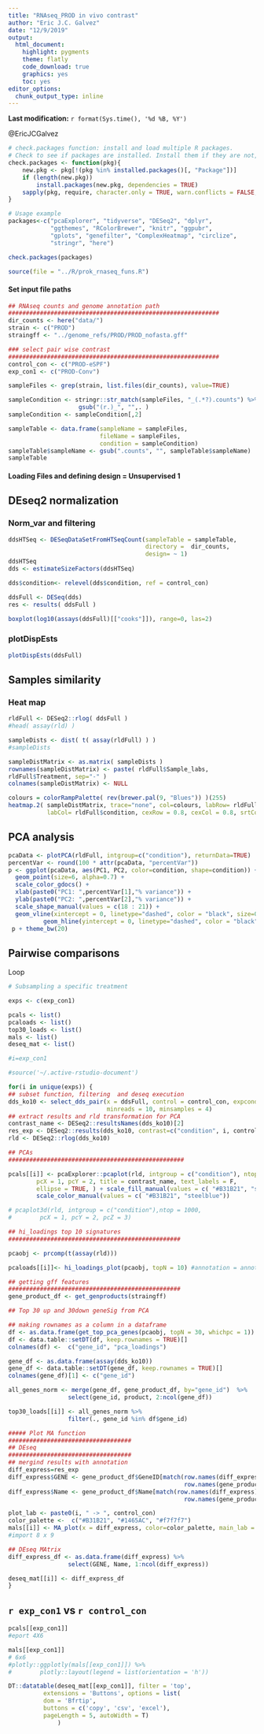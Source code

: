 ```yaml
---
title: "RNAseq_PROD in vivo contrast"
author: "Eric J.C. Galvez"
date: "12/9/2019"
output: 
  html_document: 
    highlight: pygments
    theme: flatly
    code_download: true
    graphics: yes
    toc: yes
editor_options: 
  chunk_output_type: inline
---
```

__Last modification:__ `r format(Sys.time(), '%d %B, %Y')`

@EricJCGalvez

<!-- more -->

```r
# check.packages function: install and load multiple R packages.
# Check to see if packages are installed. Install them if they are not, then load them into the R session.
check.packages <- function(pkg){
    new.pkg <- pkg[!(pkg %in% installed.packages()[, "Package"])]
    if (length(new.pkg)) 
        install.packages(new.pkg, dependencies = TRUE)
    sapply(pkg, require, character.only = TRUE, warn.conflicts = FALSE, quietly=TRUE)
}

# Usage example
packages<-c("pcaExplorer", "tidyverse", "DESeq2", "dplyr", 
            "ggthemes", "RColorBrewer", "knitr", "ggpubr", 
            "gplots", "genefilter", "ComplexHeatmap", "circlize", 
            "stringr", "here")

check.packages(packages)
```

```r
source(file = "../R/prok_rnaseq_funs.R")
```

#### Set input file paths

```r

## RNAseq counts and genome annotation path
############################################################
dir_counts <- here("data/")
strain <- c("PROD")
straingff <- "../genome_refs/PROD/PROD_nofasta.gff"

### select pair wise contrast 
############################################################
control_con <- c("PROD-eSPF")
exp_con1 <- c("PROD-Conv")

```



```r

sampleFiles <- grep(strain, list.files(dir_counts), value=TRUE)

sampleCondition <- stringr::str_match(sampleFiles, "_(.*?).counts") %>%
                    gsub("(r.)_", "",. )
sampleCondition <- sampleCondition[,2]

sampleTable <- data.frame(sampleName = sampleFiles,
                          fileName = sampleFiles,
                          condition = sampleCondition)
sampleTable$sampleName <- gsub(".counts", "", sampleTable$sampleName)
sampleTable
```

#### Loading Files and defining design = Unsupervised 1

## DEseq2 normalization

### Norm_var and filtering
```r
ddsHTSeq <- DESeqDataSetFromHTSeqCount(sampleTable = sampleTable,
                                       directory =  dir_counts,
                                       design= ~ 1)
ddsHTSeq
dds <- estimateSizeFactors(ddsHTSeq)

dds$condition<- relevel(dds$condition, ref = control_con)

ddsFull <- DESeq(dds) 
res <- results( ddsFull )

boxplot(log10(assays(ddsFull)[["cooks"]]), range=0, las=2)

```

### plotDispEsts

```r
plotDispEsts(ddsFull)
```


## Samples similarity
### Heat map

```r
rldFull <- DESeq2::rlog( ddsFull )
#head( assay(rld) )

sampleDists <- dist( t( assay(rldFull) ) )
#sampleDists

sampleDistMatrix <- as.matrix( sampleDists )
rownames(sampleDistMatrix) <- paste( rldFull$Sample_labs,
rldFull$Treatment, sep="-" )
colnames(sampleDistMatrix) <- NULL

colours = colorRampPalette( rev(brewer.pal(9, "Blues")) )(255)
heatmap.2( sampleDistMatrix, trace="none", col=colours, labRow= rldFull$condition,
           labCol= rldFull$condition, cexRow = 0.8, cexCol = 0.8, srtCol=45, margins =c(6.5,8) )

```


## PCA analysis 
```r
pcaData <- plotPCA(rldFull, intgroup=c("condition"), returnData=TRUE)
percentVar <- round(100 * attr(pcaData, "percentVar"))
p <- ggplot(pcaData, aes(PC1, PC2, color=condition, shape=condition)) +
  geom_point(size=6, alpha=0.7) +
  scale_color_gdocs() +
  xlab(paste0("PC1: ",percentVar[1],"% variance")) +
  ylab(paste0("PC2: ",percentVar[2],"% variance")) + 
  scale_shape_manual(values = c(18 : 21)) + 
  geom_vline(xintercept = 0, linetype="dashed", color = "black", size=0.2) +
          geom_hline(yintercept = 0, linetype="dashed", color = "black", size=0.2)
 p + theme_bw(20)
```


## Pairwise comparisons

############## Loop #############

```r
# Subsampling a specific treatment

exps <- c(exp_con1)

pcals <- list()
pcaloads <- list()
top30_loads <- list()
mals <- list()
deseq_mat <- list()

#i=exp_con1

#source('~/.active-rstudio-document')
```


```r

for(i in unique(exps)) {
## subset function, filtering  and deseq execution
dds_ko10 <- select_dds_pair(x = ddsFull, control = control_con, expcond = i, 
                            minreads = 10, minsamples = 4)
## extract results and rld transformation for PCA
contrast_name <- DESeq2::resultsNames(dds_ko10)[2]
res_exp <- DESeq2::results(dds_ko10, contrast=c("condition", i, control_con))  ## ORDEN matters !!
rld <- DESeq2::rlog(dds_ko10)

## PCAs
##################################################

pcals[[i]] <- pcaExplorer::pcaplot(rld, intgroup = c("condition"), ntop = 1000,
        pcX = 1, pcY = 2, title = contrast_name, text_labels = F,
        ellipse = TRUE, ) + scale_fill_manual(values = c( "#B31B21", "steelblue")) +
        scale_color_manual(values = c( "#B31B21", "steelblue")) 

# pcaplot3d(rld, intgroup = c("condition"),ntop = 1000,
#        pcX = 1, pcY = 2, pcZ = 3)

## hi_loadings top 10 signatures
#################################################

pcaobj <- prcomp(t(assay(rld))) 

pcaloads[[i]]<- hi_loadings_plot(pcaobj, topN = 10) #annotation = annotation

## getting gff features 
#################################################
gene_product_df <- get_genproducts(straingff)

## Top 30 up and 30down geneSig from PCA 

## making rownames as a column in a dataframe
df <- as.data.frame(get_top_pca_genes(pcaobj, topN = 30, whichpc = 1))
df <- data.table::setDT(df, keep.rownames = TRUE)[] 
colnames(df) <-  c("gene_id", "pca_loadings")

gene_df <- as.data.frame(assay(dds_ko10))
gene_df <- data.table::setDT(gene_df, keep.rownames = TRUE)[] 
colnames(gene_df)[1] <- c("gene_id") 

all_genes_norm <- merge(gene_df, gene_product_df, by="gene_id")  %>%
                 select(gene_id, product, 2:ncol(gene_df))

top30_loads[[i]] <- all_genes_norm %>%
                 filter(., gene_id %in% df$gene_id)

##### Plot MA function
###################################
## DEseq
###################################
## mergind results with annotation
diff_express=res_exp
diff_express$GENE <- gene_product_df$GeneID[match(row.names(diff_express),
                                                  row.names(gene_product_df))]
diff_express$Name <- gene_product_df$Name[match(row.names(diff_express),
                                                  row.names(gene_product_df))]

plot_lab <- paste0(i, " -> ", control_con)
color_palette <-  c("#B31B21", "#1465AC", "#f7f7f7")
mals[[i]] <- MA_plot(x = diff_express, color=color_palette, main_lab = plot_lab, gename = "Name")
#import 8 x 9 

## DEseq MAtrix
diff_express_df <- as.data.frame(diff_express) %>%
                 select(GENE, Name, 1:ncol(diff_express))

deseq_mat[[i]] <- diff_express_df
}
```

############################################################

## `r exp_con1` vs `r control_con`

```r
pcals[[exp_con1]]
#eport 4X6

mals[[exp_con1]]
# 6x6
#plotly::ggplotly(mals[[exp_con1]]) %>%
#        plotly::layout(legend = list(orientation = 'h'))

DT::datatable(deseq_mat[[exp_con1]], filter = 'top',
          extensions = 'Buttons', options = list(
          dom = 'Bfrtip',
          buttons = c('copy', 'csv', 'excel'),
          pageLength = 5, autoWidth = T)
              )
```


